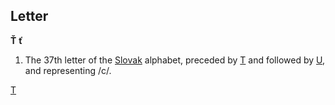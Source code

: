 ==Letter==
'''Ť''' '''ť'''

#The 37th letter of the [[Slovak]] alphabet, preceded by [[T]] and followed by [[U]], and representing /c/.
[[Category:Latin letters|T]]
